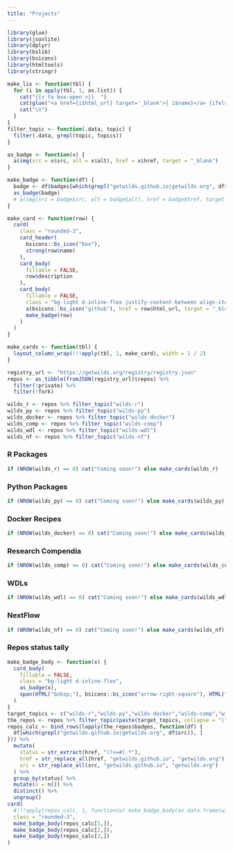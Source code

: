 ```yaml
---
title: "Projects"
---
```


```r
library(glue)
library(jsonlite)
library(dplyr)
library(bslib)
library(bsicons)
library(htmltools)
library(stringr)
```

```r
make_lis <- function(tbl) {
  for (i in apply(tbl, 1, as.list)) {
    cat("{{< fa box-open >}}  ")
    cat(glue("<a href={i$html_url} target='_blank'>{ i$name}</a> {ifelse(is.null(i$description), '', paste0('- ' , glue::trim(i$description)))}"), sep = "\n")
    cat("\n")
  }
}
filter_topic <- function(.data, topic) {
  filter(.data, grepl(topic, topics))
}

as_badge <- function(x) {
  a(img(src = x$src, alt = x$alt), href = x$href, target = "_blank")
}

make_badge <- function(df) {
  badge <- df$badges[which(grepl("getwilds.github.io|getwilds.org", df$badges$src)), ]
  as_badge(badge)
  # a(img(src = badge$src, alt = badge$alt), href = badge$href, target = "_blank")
}

make_card <- function(row) {
  card(
    class = "rounded-3",
    card_header(
      bsicons::bs_icon("box"),
      strong(row$name)
    ),
    card_body(
      fillable = FALSE,
      row$description
    ),
    card_body(
      fillable = FALSE,
      class = "bg-light d-inline-flex justify-content-between align-items-center",
      a(bsicons::bs_icon("github"), href = row$html_url, target = "_blank"),
      make_badge(row)
    )
  )
}

make_cards <- function(tbl) {
  layout_column_wrap(!!!apply(tbl, 1, make_card), width = 1 / 2)
}
```

```r
registry_url <- "https://getwilds.org/registry/registry.json"
repos <- as_tibble(fromJSON(registry_url)$repos) %>%
  filter(!private) %>%
  filter(!fork)

wilds_r <- repos %>% filter_topic("wilds-r")
wilds_py <- repos %>% filter_topic("wilds-py")
wilds_docker <- repos %>% filter_topic("wilds-docker")
wilds_comp <- repos %>% filter_topic("wilds-comp")
wilds_wdl <- repos %>% filter_topic("wilds-wdl")
wilds_nf <- repos %>% filter_topic("wilds-nf")
```

### R Packages

```r
if (NROW(wilds_r) == 0) cat("Coming soon!") else make_cards(wilds_r)
```

### Python Packages

```r
if (NROW(wilds_py) == 0) cat("Coming soon!") else make_cards(wilds_py)
```

### Docker Recipes

```r
if (NROW(wilds_docker) == 0) cat("Coming soon!") else make_cards(wilds_docker)
```

### Research Compendia

```r
if (NROW(wilds_comp) == 0) cat("Coming soon!") else make_cards(wilds_comp)
```

### WDLs

```r
if (NROW(wilds_wdl) == 0) cat("Coming soon!") else make_cards(wilds_wdl)
```

### NextFlow

```r
if (NROW(wilds_nf) == 0) cat("Coming soon!") else make_cards(wilds_nf)
```

### Repos status tally

```r
make_badge_body <- function(x) {
  card_body(
    fillable = FALSE,
    class = "bg-light d-inline-flex",
    as_badge(x),
    span(HTML("&nbsp;"), bsicons::bs_icon("arrow-right-square"), HTML("&nbsp;"), x$n)
  )
}
target_topics <- c("wilds-r","wilds-py","wilds-docker","wilds-comp","wilds-wdl","wilds-nf")
the_repos <- repos %>% filter_topic(paste(target_topics, collapse = "|"))
repos_calc <- bind_rows(lapply(the_repos$badges, function(df) {
  df[which(grepl("getwilds.github.io|getwilds.org", df$src)), ]
})) %>%
  mutate(
    status = str_extract(href, "(?<=#).*"),
    href = str_replace_all(href, "getwilds.github.io", "getwilds.org"),
    src = str_replace_all(src, "getwilds.github.io", "getwilds.org")
  ) %>%
  group_by(status) %>%
  mutate(n = n()) %>%
  distinct() %>%
  ungroup()
card(
  #!!!apply(repos_calc, 1, function(w) make_badge_body(as.data.frame(w))),
  class = "rounded-3",
  make_badge_body(repos_calc[1,]),
  make_badge_body(repos_calc[2,]),
  make_badge_body(repos_calc[3,])
)
```
